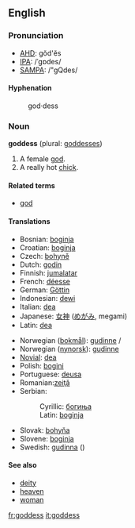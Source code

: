 ==English==

===Pronunciation===
*[[w:AHD|AHD]]: gŏd'ĕs
*[[w:IPA|IPA]]: /ˈgɒdes/
*[[w:SAMPA|SAMPA]]: /"gQdes/

====Hyphenation====
:god&middot;dess

===Noun===
'''goddess''' (plural: [[goddesses]])

# A female [[god]].
# A really hot [[chick]].
====Related terms====
*[[god]]

====Translations====
{{top}}
*Bosnian: [[boginja#Bosnian|boginja]] {{f}}
*Croatian: [[boginja#Croatian|boginja]] {{f}}
*Czech: [[bohyně]] {{f}}
*Dutch: [[godin]]
*Finnish: [[jumalatar]]
*French: [[déesse]] {{f}}
*German: [[Göttin]] {{f}}
*Indonesian: [[dewi]]
*Italian: [[dea]] {{f}}
*Japanese: [[女神]] ([[めがみ]], megami)
*Latin: [[dea]] {{f}}
{{mid}}
*Norwegian ([[bokmål]]): [[gudinne]] {{m}}/{{f}}
*Norwegian ([[nynorsk]]): [[gudinne]] {{f}}
*[[Novial]]: [[dea]]
*Polish: [[bogini]] {{f}}
*Portuguese: [[deusa]] {{f}}
*Romanian:[[zeiţă]] {{f}}
*Serbian:
*:Cyrillic: [[богиња#Serbian|богиња]] {{f}}
*:Latin: [[boginja#Serbian|boginja]] {{f}}
*Slovak: [[bohyňa]] {{f}}
*Slovene: [[boginja#Slovene|boginja]] {{f}}
*Swedish: [[gudinna]] {{c}} ({{f}})
{{bottom}}

====See also====
*[[deity]]
*[[heaven]]
*[[woman]]

{{Cattag2|Religion|God}}

[[fr:goddess]]
[[it:goddess]]